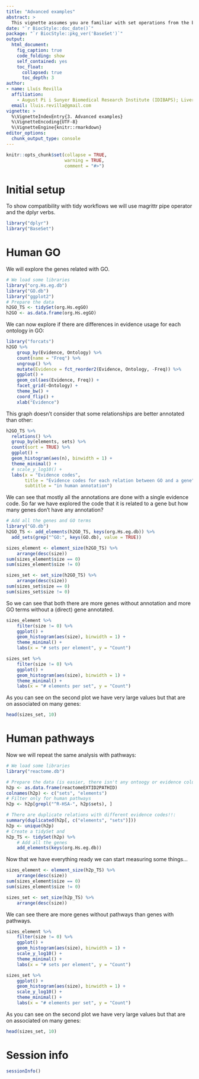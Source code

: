 ```yaml
---
title: "Advanced examples"
abstract: >
  This vignette assumes you are familiar with set operations from the basic vignette.
date: "`r BiocStyle::doc_date()`"
package: "`r BiocStyle::pkg_ver('BaseSet')`"
output:
  html_document:
    fig_caption: true
    code_folding: show
    self_contained: yes
    toc_float:
      collapsed: true
      toc_depth: 3
author:
- name: Lluís Revilla
  affiliation: 
    - August Pi i Sunyer Biomedical Research Institute (IDIBAPS); Liver Unit, Hospital Clinic
  email: lluis.revilla@gmail.com
vignette: >
  %\VignetteIndexEntry{3. Advanced examples}
  %\VignetteEncoding{UTF-8}
  %\VignetteEngine{knitr::rmarkdown}
editor_options: 
  chunk_output_type: console
---
```


```r
knitr::opts_chunk$set(collapse = TRUE, 
                      warning = TRUE,
                      comment = "#>")
```

# Initial setup

To show compatibility with tidy workflows we will use magrittr pipe operator and the
dplyr verbs.

```r
library("dplyr")
library("BaseSet")
```

# Human GO

We will explore the genes related with GO. 

```r
# We load some libraries
library("org.Hs.eg.db")
library("GO.db")
library("ggplot2")
# Prepare the data 
h2GO_TS <- tidySet(org.Hs.egGO)
h2GO <- as.data.frame(org.Hs.egGO)
```
We can now explore if there are differences in evidence usage for each ontology in GO:
```r
library("forcats")
h2GO %>% 
    group_by(Evidence, Ontology) %>% 
    count(name = "Freq") %>% 
    ungroup() %>% 
    mutate(Evidence = fct_reorder2(Evidence, Ontology, -Freq)) %>% 
    ggplot() +
    geom_col(aes(Evidence, Freq)) +
    facet_grid(~Ontology) + 
    theme_bw() +
    coord_flip() +
    xlab("Evidence")
```

This graph doesn't consider that some relationships are better annotated than other:

```r
h2GO_TS %>% 
  relations() %>% 
  group_by(elements, sets) %>% 
  count(sort = TRUE) %>% 
  ggplot() +
  geom_histogram(aes(n), binwidth = 1) +
  theme_minimal() +
  # scale_y_log10() +
  labs(x = "Evidence codes", 
       title = "Evidence codes for each relation between GO and a gene",
       subtitle = "in human annotation")
```

We can see that mostly all the annotations are done with a single evidence code.
So far we have explored the code that it is related to a gene but how many genes don't have any annotation?

```r
# Add all the genes and GO terms
library("GO.db")
h2GO_TS <- add_elements(h2GO_TS, keys(org.Hs.eg.db)) %>% 
  add_sets(grep("^GO:", keys(GO.db), value = TRUE))

sizes_element <- element_size(h2GO_TS) %>% 
    arrange(desc(size))
sum(sizes_element$size == 0)
sum(sizes_element$size != 0)

sizes_set <- set_size(h2GO_TS) %>% 
    arrange(desc(size))
sum(sizes_set$size == 0)
sum(sizes_set$size != 0)
```

So we can see that both there are more genes without annotation and more GO terms without a (direct) gene annotated.

```r
sizes_element %>% 
    filter(size != 0) %>% 
    ggplot() +
    geom_histogram(aes(size), binwidth = 1) +
    theme_minimal() +
    labs(x = "# sets per element", y = "Count")

sizes_set %>% 
    filter(size != 0) %>% 
    ggplot() +
    geom_histogram(aes(size), binwidth = 1) +
    theme_minimal() +
    labs(x = "# elements per set", y = "Count")
```

As you can see on the second plot we have very large values but that are on associated on many genes:

```r
head(sizes_set, 10)
```

# Human pathways

Now we will repeat the same analysis with pathways:

```r
# We load some libraries
library("reactome.db")

# Prepare the data (is easier, there isn't any ontoogy or evidence column)
h2p <- as.data.frame(reactomeEXTID2PATHID)
colnames(h2p) <- c("sets", "elements")
# Filter only for human pathways
h2p <- h2p[grepl("^R-HSA-", h2p$sets), ]

# There are duplicate relations with different evidence codes!!: 
summary(duplicated(h2p[, c("elements", "sets")]))
h2p <- unique(h2p)
# Create a tidySet and 
h2p_TS <- tidySet(h2p) %>% 
    # Add all the genes 
    add_elements(keys(org.Hs.eg.db))
```

Now that we have everything ready we can start measuring some things...

```r
sizes_element <- element_size(h2p_TS) %>% 
    arrange(desc(size))
sum(sizes_element$size == 0)
sum(sizes_element$size != 0)

sizes_set <- set_size(h2p_TS) %>% 
    arrange(desc(size))
```

We can see there are more genes without pathways than genes with pathways.

```r
sizes_element %>% 
    filter(size != 0) %>% 
    ggplot() +
    geom_histogram(aes(size), binwidth = 1) +
    scale_y_log10() +
    theme_minimal() +
    labs(x = "# sets per element", y = "Count")

sizes_set %>% 
    ggplot() +
    geom_histogram(aes(size), binwidth = 1) +
    scale_y_log10() +
    theme_minimal() +
    labs(x = "# elements per set", y = "Count")
```

As you can see on the second plot we have very large values but that are on associated on many genes:

```r
head(sizes_set, 10)
```

# Session info {.unnumbered}

```r
sessionInfo()
```
